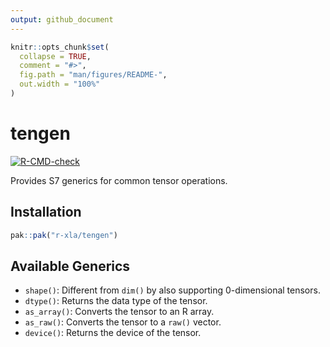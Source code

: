 ```yaml
---
output: github_document
---
```


<!-- README.md is generated from README.Rmd. Please edit that file -->

```r
knitr::opts_chunk$set(
  collapse = TRUE,
  comment = "#>",
  fig.path = "man/figures/README-",
  out.width = "100%"
)
```

# tengen

<!-- badges: start -->
[![R-CMD-check](https://github.com/r-xla/tengen/actions/workflows/R-CMD-check.yaml/badge.svg)](https://github.com/r-xla/tengen/actions/workflows/R-CMD-check.yaml)
<!-- badges: end -->

Provides S7 generics for common tensor operations.

## Installation

``` r
pak::pak("r-xla/tengen")
```

## Available Generics

* `shape()`: Different from `dim()` by also supporting 0-dimensional tensors.
* `dtype()`: Returns the data type of the tensor.
* `as_array()`: Converts the tensor to an R array.
* `as_raw()`: Converts the tensor to a `raw()` vector.
* `device()`: Returns the device of the tensor.
